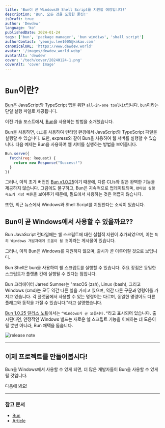 ```yaml
---
title: 'Bun이 곧 Windows와 Shell Script를 지원할 예정입니다!'
description: 'Bun, 모든 것을 포함한 툴킷!'
isDraft: true
author: 'Dewdew'
language: 'ko'
publishedDate: 2024-01-24
tags: ['bun', 'package manager', 'bun windiws', 'shall script']
authorContact: 'yeonju.lee1005@kakao.com'
canonicalURL: 'https://www.dewdew.world'
avatar: '/images/dewdew_world.webp'
avatarAlt: 'dewdew'
cover: '/tech/cover/20240124-1.png'
coverAlt: 'cover Image'
---
```


# `Bun`이란?

[Bun](https://bun.sh/)은 JavaScript와 TypeScript 앱을 위한 `all-in-one toolkit`입니다. `bun`이라는 단일 실행 파일로 제공됩니다.

이전 기술 포스트에서, [Bun](https://bun.sh/)을 사용하는 방법을 소개했습니다.

Bun을 사용하면, `CLI`를 사용하여 런타임 환경에서 JavaScript와 TypeScript 파일을 실행할 수 있습니다.
또한, express와 같이 Bun을 사용하여 웹 서버를 실행할 수 있습니다.
다음 예제는 Bun을 사용하여 웹 서버를 실행하는 방법을 보여줍니다.

```javascript
Bun.serve({
  fetch(req: Request) {
    return new Response("Success!")
  }
})
```

그러나, 아직 초기 버전인 [Bun v1.0.25](https://bun.sh/blog/bun-v1.0.25)이기 때문에, 다른 CLIs와 같은 완벽한 기능을 제공하지 않습니다.
그럼에도 불구하고, Bun은 지속적으로 업데이트되며, `런타임 실행 속도가 가장 빠른`을 보여주기 때문에, 필드에서 사용하는 것은 어렵지 않습니다.

또한, 최근 뉴스에서 Windows와 Shell Script를 지원한다는 소식이 있습니다.


## Bun이 곧 Windows에서 사용할 수 있을까요??

Bun JavaScript 런타임에는 쉘 스크립트에 대한 실험적 지원이 추가되었으며, 이는 `특히 Windows 개발자에게 도움이 될 것`이라는 게시물이 있습니다.

그러나, 아직 Bun은 Windows를 지원하지 않으며, 출시가 곧 이루어질 것으로 보입니다.

Bun Shell은 bun을 사용하여 쉘 스크립트를 실행할 수 있습니다.
주요 장점은 동일한 스크립트가 플랫폼 간에 실행될 수 있다는 점입니다.

Bun 크리에이터 Jarred Sumner는 "macOS (zsh), Linux (bash), 그리고 Windows (cmd)는 모두 약간 다른 쉘을 가지고 있으며, 약간 다른 구문과 명령어를 가지고 있습니다.
각 플랫폼에서 사용할 수 있는 명령어는 다르며, 동일한 명령어도 다른 플래그와 동작을 가질 수 있습니다."라고 설명했습니다.

[Bun 1.0.25 릴리스 노트](https://bun.sh/blog/bun-v1.0.25#windows-is-coming-soon)에서는 `“Windows가 곧 오릅니다.”`라고 표시되어 있습니다.
출시된다면, 안정적인 Windows 빌드는 새로운 쉘 스크립트 기능을 이해하는 데 도움이 될 뿐만 아니라, Bun 채택을 돕습니다.

![release note](/tech/images/20240124-1-1.png)

---

## 이제 프로젝트를 만들어봅시다!

Bun을 Windows에서 사용할 수 있게 되면, 더 많은 개발자들이 Bun을 사용할 수 있게 될 것입니다.

다음에 봐요!

---

### 참고 문서

- [Bun](https://bun.sh/)
- [Article](https://devclass.com/2024/01/22/bun-runtime-adds-shell-script-support-with-a-windows-version-promised-shortly/)

